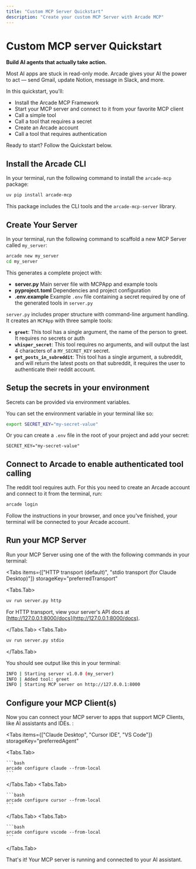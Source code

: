 ```yaml
---
title: "Custom MCP Server Quickstart"
description: "Create your custom MCP Server with Arcade MCP"
---
```



# Custom MCP server Quickstart

<strong>Build AI agents that actually take action.</strong>

Most AI apps are stuck in read-only mode. Arcade gives your AI the power to act — send Gmail, update Notion, message in Slack, and more.

In this quickstart, you'll:

- Install the Arcade MCP Framework
- Start your MCP server and connect to it from your favorite MCP client
- Call a simple tool
- Call a tool that requires a secret
- Create an Arcade account
- Call a tool that requires authentication

Ready to start? Follow the Quickstart below.

<Steps>

## Install the Arcade CLI

In your terminal, run the following command to install the `arcade-mcp` package:

```bash
uv pip install arcade-mcp
```

This package includes the CLI tools and the `arcade-mcp-server` library.

## Create Your Server

In your terminal, run the following command to scaffold a new MCP Server called `my_server`:

```bash
arcade new my_server
cd my_server
```

This generates a complete project with:

- **server.py** Main server file with MCPApp and example tools
- **pyproject.toml** Dependencies and project configuration
- **.env.example** Example `.env` file containing a secret required by one of the generated tools in `server.py`

`server.py` includes proper structure with command-line argument handling. It creates an `MCPApp` with three sample tools:

- **`greet`**: This tool has a single argument, the name of the person to greet. It requires no secrets or auth
- **`whisper_secret`**: This tool requires no arguments, and will output the last 4 characters of a `MY_SECRET_KEY` secret.
- **`get_posts_in_subreddit`**: This tool has a single argument, a subreddit, and will return the latest posts on that subreddit, it requires the user to authenticate their reddit account.

## Setup the secrets in your environment

Secrets can be provided via environment variables.

You can set the environment variable in your terminal like so:

```bash
export SECRET_KEY="my-secret-value"
```

Or you can create a `.env` file in the root of your project and add your secret:

```env filename=".env"
SECRET_KEY="my-secret-value"
```

## Connect to Arcade to enable authenticated tool calling

The reddit tool requires auth. For this you need to create an Arcade account and connect to it from the terminal, run:

```bash
arcade login
```

Follow the instructions in your browser, and once you've finished, your terminal will be connected to your Arcade account.

## Run your MCP Server

Run your MCP Server using one of the with the following commands in your terminal:

<Tabs
  items={["HTTP transport (default)", "stdio transport (for Claude Desktop)"]}
  storageKey="preferredTransport"
>

<Tabs.Tab>

```bash
uv run server.py http
```

For HTTP transport, view your server's API docs at [http://127.0.0.1:8000/docs](http://127.0.0.1:8000/docs).

</Tabs.Tab>
<Tabs.Tab>

```bash
uv run server.py stdio
```

</Tabs.Tab>
</Tabs>

You should see output like this in your terminal:

```bash
INFO | Starting server v1.0.0 (my_server)
INFO | Added tool: greet
INFO | Starting MCP server on http://127.0.0.1:8000
```

## Configure your MCP Client(s)

Now you can connect your MCP server to apps that support MCP Clients, like AI assistants and IDEs. :

<Tabs
  items={["Claude Desktop", "Cursor IDE", "VS Code"]}
  storageKey="preferredAgent"
>
  <Tabs.Tab>

    ```bash
    arcade configure claude --from-local
    ```

  </Tabs.Tab>
  <Tabs.Tab>

    ```bash
    arcade configure cursor --from-local
    ```

  </Tabs.Tab>
  <Tabs.Tab>

    ```bash
    arcade configure vscode --from-local
    ```

  </Tabs.Tab>
</Tabs>

That's it! Your MCP server is running and connected to your AI assistant.

</Steps>
